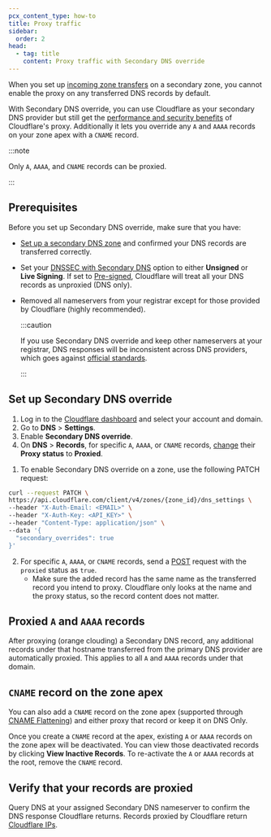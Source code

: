 ```yaml
---
pcx_content_type: how-to
title: Proxy traffic
sidebar:
  order: 2
head:
  - tag: title
    content: Proxy traffic with Secondary DNS override
---
```



When you set up [incoming zone transfers](/dns/zone-setups/zone-transfers/cloudflare-as-secondary/setup/) on a secondary zone, you cannot enable the proxy on any transferred DNS records by default.

With Secondary DNS override, you can use Cloudflare as your secondary DNS provider but still get the [performance and security benefits](/learning-paths/get-started/concepts/how-cloudflare-works/#benefits) of Cloudflare's proxy. Additionally it lets you override any `A` and `AAAA` records on your zone apex with a `CNAME` record.

:::note

Only `A`, `AAAA`, and `CNAME` records can be proxied.

:::

## Prerequisites

Before you set up Secondary DNS override, make sure that you have:

- [Set up a secondary DNS zone](/dns/zone-setups/zone-transfers/cloudflare-as-secondary/setup/) and confirmed your DNS records are transferred correctly.
- Set your [DNSSEC with Secondary DNS](https://dash.cloudflare.com/?to=/:account/:zone/dns/settings/) option to either **Unsigned** or **Live Signing**. If set to [Pre-signed](/dns/zone-setups/zone-transfers/cloudflare-as-secondary/dnssec-for-secondary/#set-up-pre-signed-dnssec), Cloudflare will treat all your DNS records as unproxied (DNS only).
- Removed all nameservers from your registrar except for those provided by Cloudflare (highly recommended).

  :::caution

  If you use Secondary DNS override and keep other nameservers at your registrar, DNS responses will be inconsistent across DNS providers, which goes against [official standards](https://www.iana.org/help/nameserver-requirements).

  :::

## Set up Secondary DNS override

<Tabs syncKey="dashPlusAPI"> <TabItem label="Dashboard">

1. Log in to the [Cloudflare dashboard](https://dash.cloudflare.com/login) and select your account and domain.
2. Go to **DNS** > **Settings**.
3. Enable **Secondary DNS override**.
4. On **DNS** > **Records**, for specific `A`, `AAAA`, or `CNAME` records, [change](/dns/manage-dns-records/how-to/create-dns-records/#edit-dns-records) their **Proxy status** to **Proxied**.

</TabItem> <TabItem label="API">

1. To enable Secondary DNS override on a zone, use the following PATCH request:

```bash
curl --request PATCH \
https://api.cloudflare.com/client/v4/zones/{zone_id}/dns_settings \
--header "X-Auth-Email: <EMAIL>" \
--header "X-Auth-Key: <API_KEY>" \
--header "Content-Type: application/json" \
--data '{
  "secondary_overrides": true
}'
```

2. For specific `A`, `AAAA`, or `CNAME` records, send a [POST](/api/resources/dns/subresources/records/methods/create/) request with the `proxied` status as `true`.
   - Make sure the added record has the same name as the transferred record you intend to proxy. Cloudflare only looks at the name and the proxy status, so the record content does not matter.

</TabItem> </Tabs>

## Proxied `A` and `AAAA` records

After proxying (orange clouding) a Secondary DNS record, any additional records under that hostname transferred from the primary DNS provider are automatically proxied. This applies to all `A` and `AAAA` records under that domain.

## `CNAME` record on the zone apex

You can also add a `CNAME` record on the zone apex (supported through [CNAME Flattening](/dns/cname-flattening/)) and either proxy that record or keep it on DNS Only.

Once you create a `CNAME` record at the apex, existing `A` or `AAAA` records on the zone apex will be deactivated. You can view those deactivated records by clicking **View Inactive Records**. To re-activate the `A` or `AAAA` records at the root, remove the `CNAME` record.

## Verify that your records are proxied

Query DNS at your assigned Secondary DNS nameserver to confirm the DNS response Cloudflare returns. Records proxied by Cloudflare return [Cloudflare IPs](https://www.cloudflare.com/ips/).
